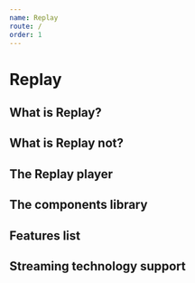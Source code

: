 ```yaml
---
name: Replay
route: /
order: 1
---
```


# Replay


## What is Replay?


## What is Replay not?


## The Replay player


## The components library


## Features list


## Streaming technology support

